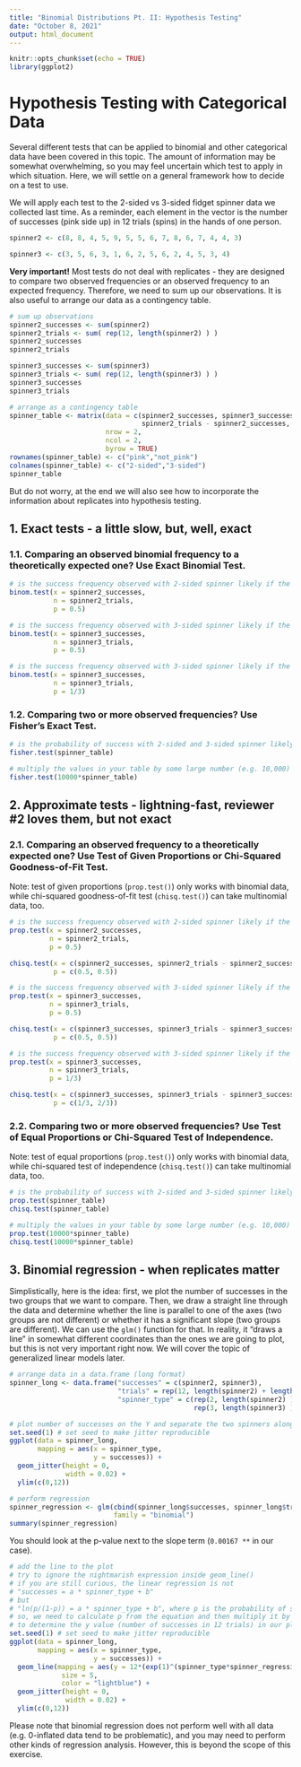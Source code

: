 ```yaml
---
title: "Binomial Distributions Pt. II: Hypothesis Testing"
date: "October 8, 2021"
output: html_document
---
```


```r
knitr::opts_chunk$set(echo = TRUE)
library(ggplot2)
```

# Hypothesis Testing with Categorical Data

Several different tests that can be applied to binomial and other categorical data have been covered in this topic. The amount of information may be somewhat overwhelming, so you may feel uncertain which test to apply in which situation. Here, we will settle on a general framework how to decide on a test to use.

We will apply each test to the 2-sided vs 3-sided fidget spinner data we collected last time. As a reminder, each element in the vector is the number of successes (pink side up) in 12 trials (spins) in the hands of one person.

```r
spinner2 <- c(8, 8, 4, 5, 9, 5, 5, 6, 7, 8, 6, 7, 4, 4, 3)

spinner3 <- c(3, 5, 6, 3, 1, 6, 2, 5, 6, 2, 4, 5, 3, 4)
```

**Very important!** Most tests do not deal with replicates - they are designed to compare two observed frequencies or an observed frequency to an expected frequency. Therefore, we need to sum up our observations. It is also useful to arrange our data as a contingency table.

```r
# sum up observations
spinner2_successes <- sum(spinner2)
spinner2_trials <- sum( rep(12, length(spinner2) ) )
spinner2_successes
spinner2_trials

spinner3_successes <- sum(spinner3)
spinner3_trials <- sum( rep(12, length(spinner3) ) )
spinner3_successes
spinner3_trials

# arrange as a contingency table
spinner_table <- matrix(data = c(spinner2_successes, spinner3_successes,
                                 spinner2_trials - spinner2_successes, spinner3_trials - spinner3_successes),
                        nrow = 2,
                        ncol = 2,
                        byrow = TRUE)
rownames(spinner_table) <- c("pink","not_pink")
colnames(spinner_table) <- c("2-sided","3-sided")
spinner_table
```

But do not worry, at the end we will also see how to incorporate the information about replicates into hypothesis testing.

## 1. Exact tests - a little slow, but, well, exact

### 1.1. Comparing an observed binomial frequency to a theoretically expected one? Use Exact Binomial Test.

```r
# is the success frequency observed with 2-sided spinner likely if the probability of success is 0.5?
binom.test(x = spinner2_successes,
           n = spinner2_trials,
           p = 0.5)

# is the success frequency observed with 3-sided spinner likely if the probability of success is 0.5?
binom.test(x = spinner3_successes,
           n = spinner3_trials,
           p = 0.5)

# is the success frequency observed with 3-sided spinner likely if the probability of success is 1/3?
binom.test(x = spinner3_successes,
           n = spinner3_trials,
           p = 1/3)
```


### 1.2. Comparing two or more observed frequencies? Use Fisher's Exact Test.

```r
# is the probability of success with 2-sided and 3-sided spinner likely the same?
fisher.test(spinner_table)

# multiply the values in your table by some large number (e.g. 10,000) and note the amount of time it takes to compute
fisher.test(10000*spinner_table)
```


## 2. Approximate tests - lightning-fast, reviewer #2 loves them, but not exact

### 2.1. Comparing an observed frequency to a theoretically expected one? Use Test of Given Proportions or Chi-Squared Goodness-of-Fit Test.

Note: test of given proportions (`prop.test()`) only works with binomial data, while chi-squared goodness-of-fit test (`chisq.test()`) can take multinomial data, too.

```r
# is the success frequency observed with 2-sided spinner likely if the probability of success is 0.5?
prop.test(x = spinner2_successes,
          n = spinner2_trials,
          p = 0.5)

chisq.test(x = c(spinner2_successes, spinner2_trials - spinner2_successes),
           p = c(0.5, 0.5))

# is the success frequency observed with 3-sided spinner likely if the probability of success is 0.5?
prop.test(x = spinner3_successes,
          n = spinner3_trials,
          p = 0.5)

chisq.test(x = c(spinner3_successes, spinner3_trials - spinner3_successes),
           p = c(0.5, 0.5))

# is the success frequency observed with 3-sided spinner likely if the probability of success is 1/3?
prop.test(x = spinner3_successes,
          n = spinner3_trials,
          p = 1/3)

chisq.test(x = c(spinner3_successes, spinner3_trials - spinner3_successes),
           p = c(1/3, 2/3))
```


### 2.2. Comparing two or more observed frequencies? Use Test of Equal Proportions or Chi-Squared Test of Independence.

Note: test of equal proportions (`prop.test()`) only works with binomial data, while chi-squared test of independence (`chisq.test()`) can take multinomial data, too.

```r
# is the probability of success with 2-sided and 3-sided spinner likely the same?
prop.test(spinner_table)
chisq.test(spinner_table)

# multiply the values in your table by some large number (e.g. 10,000) and note the amount of time it takes to compute
prop.test(10000*spinner_table)
chisq.test(10000*spinner_table)
```


## 3. Binomial regression - when replicates matter

Simplistically, here is the idea: first, we plot the number of successes in the two groups that we want to compare. Then, we draw a straight line through the data and determine whether the line is parallel to one of the axes (two groups are not different) or whether it has a significant slope (two groups are different). We can use the `glm()` function for that. In reality, it "draws a line" in somewhat different coordinates than the ones we are going to plot, but this is not very important right now. We will cover the topic of generalized linear models later.

```r
# arrange data in a data.frame (long format)
spinner_long <- data.frame("successes" = c(spinner2, spinner3),
                           "trials" = rep(12, length(spinner2) + length(spinner3) ),
                           "spinner_type" = c(rep(2, length(spinner2) ),
                                              rep(3, length(spinner3) ) ) )

# plot number of successes on the Y and separate the two spinners along the X
set.seed(1) # set seed to make jitter reproducible
ggplot(data = spinner_long,
       mapping = aes(x = spinner_type,
                     y = successes)) +
  geom_jitter(height = 0,
              width = 0.02) +
  ylim(c(0,12))

# perform regression
spinner_regression <- glm(cbind(spinner_long$successes, spinner_long$trials - spinner_long$successes) ~ spinner_long$spinner_type,
                          family = "binomial")
summary(spinner_regression)
```

You should look at the p-value next to the slope term (`0.00167 **` in our case).

```r
# add the line to the plot
# try to ignore the nightmarish expression inside geom_line()
# if you are still curious, the linear regression is not
# "successes = a * spinner_type + b"
# but
# "ln(p/(1-p)) = a * spinner_type + b", where p is the probability of success
# so, we need to calculate p from the equation and then multiply it by the number of trials (12)
# to determine the y value (number of successes in 12 trials) in our plot
set.seed(1) # set seed to make jitter reproducible
ggplot(data = spinner_long,
       mapping = aes(x = spinner_type,
                     y = successes)) +
  geom_line(mapping = aes(y = 12*(exp(1)^(spinner_type*spinner_regression$coefficients[2]+spinner_regression$coefficients[1]))/(1+exp(1)^(spinner_type*spinner_regression$coefficients[2]+spinner_regression$coefficients[1]))),
             size = 5,
             color = "lightblue") +
  geom_jitter(height = 0,
              width = 0.02) +
  ylim(c(0,12))

```

Please note that binomial regression does not perform well with all data (e.g. 0-inflated data tend to be problematic), and you may need to perform other kinds of regression analysis. However, this is beyond the scope of this exercise.

